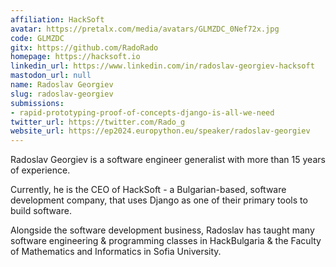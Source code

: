 ```yaml
---
affiliation: HackSoft
avatar: https://pretalx.com/media/avatars/GLMZDC_0Nef72x.jpg
code: GLMZDC
gitx: https://github.com/RadoRado
homepage: https://hacksoft.io
linkedin_url: https://www.linkedin.com/in/radoslav-georgiev-hacksoft
mastodon_url: null
name: Radoslav Georgiev
slug: radoslav-georgiev
submissions:
- rapid-prototyping-proof-of-concepts-django-is-all-we-need
twitter_url: https://twitter.com/Rado_g
website_url: https://ep2024.europython.eu/speaker/radoslav-georgiev
---
```


Radoslav Georgiev is a software engineer generalist with more than 15 years of experience.

Currently, he is the CEO of HackSoft - a Bulgarian-based, software development company, that uses Django as one of their primary tools to build software.

Alongside the software development business, Radoslav has taught many software engineering & programming classes in HackBulgaria & the Faculty of Mathematics and Informatics in Sofia University.
